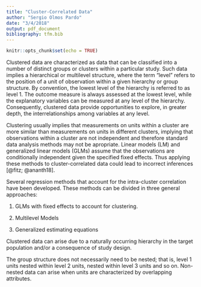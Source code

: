 ```yaml
---
title: "Cluster-Correlated Data"
author: "Sergio Olmos Pardo"
date: "3/4/2018"
output: pdf_document
bibliography: tfm.bib
---
```


```r
knitr::opts_chunk$set(echo = TRUE)
```

Clustered data are characterized as data that can be classified into a number of distinct groups or clusters within a particular study. Such data implies a hierarchical or multilevel structure, where the term "level" refers to the position of a unit of observation within a given hierarchy or group structure. By convention, the lowest level of the hierarchy is referred to as level 1. The outcome measure is always assessed at the lowest level, while the explanatory variables can be measured at any level of the hierarchy. Consequently, clustered data provide opportunities to explore, in greater depth, the interrelationships among variables at any level.

Clustering usually implies that measurements on units within a cluster are more similar than measurements on units in different clusters, implying that observations within a cluster are not independent and therefore standard data analysis methods may not be apropriate. Linear models (LM) and generalized linear models (GLMs) assume that the observations are conditionally independent given the specified fixed effects. Thus applying these methods to cluster-correlated data could lead to incorrect inferences [@fitz; @ananth18].



Several regression methods that account for the intra-cluster correlation have been developed. These methods can be divided in three general approaches:

1. GLMs with fixed effects to account for clustering.

2. Multilevel Models

3. Generalized estimating equations

Clustered data can arise due to a naturally occurring hierarchy in the target population and/or a consequence of study design. 

The group structure does not necessarily need to be nested; that is, level 1 units nested within level 2 units, nested within level 3 units and so on. Non-nested data can arise when units are characterized by overlapping attributes.